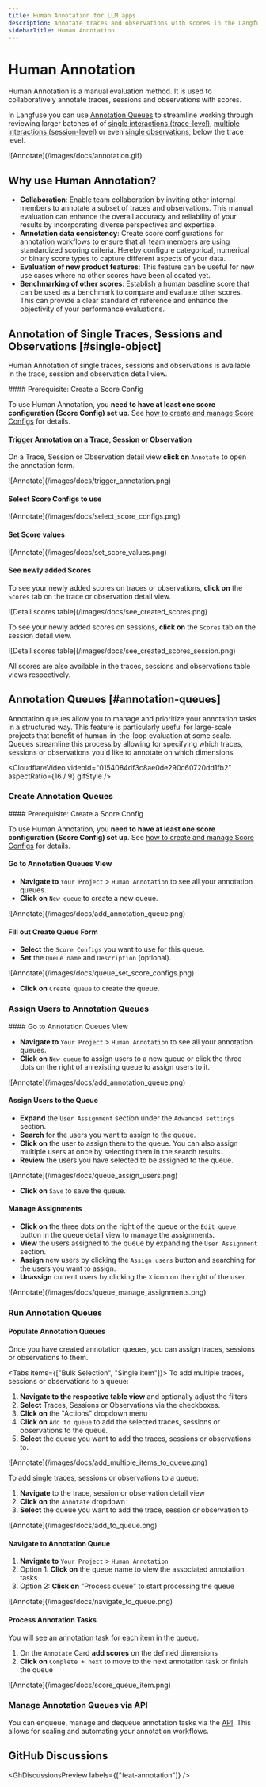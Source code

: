 ```yaml
---
title: Human Annotation for LLM apps
description: Annotate traces and observations with scores in the Langfuse UI to record human-in-the-loop evaluations.
sidebarTitle: Human Annotation
---
```


# Human Annotation
Human Annotation is a manual evaluation method. It is used to collaboratively annotate traces, sessions and observations with scores.

In Langfuse you can use [Annotation Queues](#annotation-queues) to streamline working through reviewing larger batches of of [single interactions (trace-level)](#single-object), [multiple interactions (session-level)](#single-object) or even [single observations](#single-object), below the trace level. 

<Frame border fullWidth>
![Annotate](/images/docs/annotation.gif)
</Frame>

## Why use Human Annotation?
- **Collaboration**: Enable team collaboration by inviting other internal members to annotate a subset of traces and observations. This manual evaluation can enhance the overall accuracy and reliability of your results by incorporating diverse perspectives and expertise.
- **Annotation data consistency**: Create score configurations for annotation workflows to ensure that all team members are using standardized scoring criteria. Hereby configure categorical, numerical or binary score types to capture different aspects of your data.
- **Evaluation of new product features**: This feature can be useful for new use cases where no other scores have been allocated yet.
- **Benchmarking of other scores**: Establish a human baseline score that can be used as a benchmark to compare and evaluate other scores. This can provide a clear standard of reference and enhance the objectivity of your performance evaluations.

## Annotation of Single Traces, Sessions and Observations [#single-object]
Human Annotation of single traces, sessions and observations is available in the trace, session and observation detail view.

<Steps>
#### Prerequisite: Create a Score Config

To use Human Annotation, you **need to have at least one score configuration (Score Config) set up**. See [how to create and manage Score Configs](/faq/all/manage-score-configs) for details.

#### Trigger Annotation on a Trace, Session or Observation

On a Trace, Session or Observation detail view **click on** `Annotate` to open the annotation form.
<Frame border fullWidth>
  ![Annotate](/images/docs/trigger_annotation.png)
</Frame>

#### Select Score Configs to use

<Frame border fullWidth>
  ![Annotate](/images/docs/select_score_configs.png)
</Frame>

#### Set Score values

<Frame border fullWidth>
  ![Annotate](/images/docs/set_score_values.png)
</Frame>

#### See newly added Scores

To see your newly added scores on traces or observations, **click on** the `Scores` tab on the trace or observation detail view.

<Frame border fullWidth>
  ![Detail scores table](/images/docs/see_created_scores.png)
</Frame>

To see your newly added scores on sessions, **click on** the `Scores` tab on the session detail view.

<Frame border fullWidth>
  ![Detail scores table](/images/docs/see_created_scores_session.png)
</Frame>

All scores are also available in the traces, sessions and observations table views respectively.

</Steps>

## Annotation Queues [#annotation-queues]

Annotation queues allow you to manage and prioritize your annotation tasks in a structured way. This feature is particularly useful for large-scale projects that benefit of human-in-the-loop evaluation at some scale. Queues streamline this process by allowing for specifying which traces, sessions or observations you'd like to annotate on which dimensions.

<CloudflareVideo
  videoId="0154084df3c8ae0de290c60720dd1fb2"
  aspectRatio={16 / 9}
  gifStyle
/>
### Create Annotation Queues
<Steps>
#### Prerequisite: Create a Score Config

To use Human Annotation, you **need to have at least one score configuration (Score Config) set up**. See [how to create and manage Score Configs](/faq/all/manage-score-configs#create-a-score-config) for details.

#### Go to Annotation Queues View

- **Navigate to** `Your Project` > `Human Annotation` to see all your annotation queues. 
- **Click on** `New queue` to create a new queue.

<Frame border fullWidth>
  ![Annotate](/images/docs/add_annotation_queue.png)
</Frame>

#### Fill out Create Queue Form

- **Select** the `Score Configs` you want to use for this queue.
- **Set** the `Queue name` and `Description` (optional).

<Frame border fullWidth>
  ![Annotate](/images/docs/queue_set_score_configs.png)
</Frame>

- **Click on** `Create queue` to create the queue.



</Steps>

### Assign Users to Annotation Queues
<Steps>
#### Go to Annotation Queues View

- **Navigate to** `Your Project` > `Human Annotation` to see all your annotation queues. 
- **Click on** `New queue` to assign users to a new queue or click the three dots on the right of an existing queue to assign users to it.

<Frame border fullWidth>
  ![Annotate](/images/docs/add_annotation_queue.png)
</Frame>

#### Assign Users to the Queue

- **Expand** the `User Assignment` section under the `Advanced settings` section.
- **Search** for the users you want to assign to the queue.
- **Click on** the user to assign them to the queue. You can also assign multiple users at once by selecting them in the search results. 
- **Review** the users you have selected to be assigned to the queue.

<Frame border fullWidth>
  ![Annotate](/images/docs/queue_assign_users.png)
</Frame>

- **Click on** `Save` to save the queue.

#### Manage Assignments

- **Click on** the three dots on the right of the queue or the `Edit queue` button in the queue detail view to manage the assignments.
- **View** the users assigned to the queue by expanding the `User Assignment` section.
- **Assign** new users by clicking the `Assign users` button and searching for the users you want to assign.
- **Unassign** current users by clicking the `X` icon on the right of the user.

<Frame border fullWidth>
  ![Annotate](/images/docs/queue_manage_assignments.png)
</Frame>



</Steps>

### Run Annotation Queues
<Steps>


#### Populate Annotation Queues

Once you have created annotation queues, you can assign traces, sessions or observations to them. 

<Tabs items={["Bulk Selection", "Single Item"]}>
<Tab>
To add multiple traces, sessions or observations to a queue:
1. **Navigate to the respective table view** and optionally adjust the filters
2. **Select** Traces, Sessions or Observations via the checkboxes. 
3. **Click on** the "Actions" dropdown menu
4. **Click on** `Add to queue` to add the selected traces, sessions or observations to the queue.
5. **Select** the queue you want to add the traces, sessions or observations to.

<Frame border fullWidth>
  ![Annotate](/images/docs/add_multiple_items_to_queue.png)
</Frame>

</Tab>
<Tab>

To add single traces, sessions or observations to a queue:
1. **Navigate** to the trace, session or observation detail view
2. **Click on** the `Annotate` dropdown
3. **Select** the queue you want to add the trace, session or observation to


<Frame border fullWidth>
  ![Annotate](/images/docs/add_to_queue.png)
</Frame>

</Tab>
</Tabs>

#### Navigate to Annotation Queue

1. **Navigate to** `Your Project` > `Human Annotation`
2. Option 1: **Click on** the queue name to view the associated annotation tasks
3. Option 2: **Click on** "Process queue" to start processing the queue

<Frame border fullWidth>
  ![Annotate](/images/docs/navigate_to_queue.png)
</Frame>

#### Process Annotation Tasks

You will see an annotation task for each item in the queue.

1. On the `Annotate` Card **add scores** on the defined dimensions 
2. **Click on** `Complete + next` to move to the next annotation task or finish the queue

<Frame border fullWidth>
  ![Annotate](/images/docs/score_queue_item.png)
</Frame>

</Steps>

### Manage Annotation Queues via API

You can enqueue, manage and dequeue annotation tasks via the [API](/docs/api). This allows for scaling and automating your annotation workflows.

## GitHub Discussions


<GhDiscussionsPreview labels={["feat-annotation"]} />
